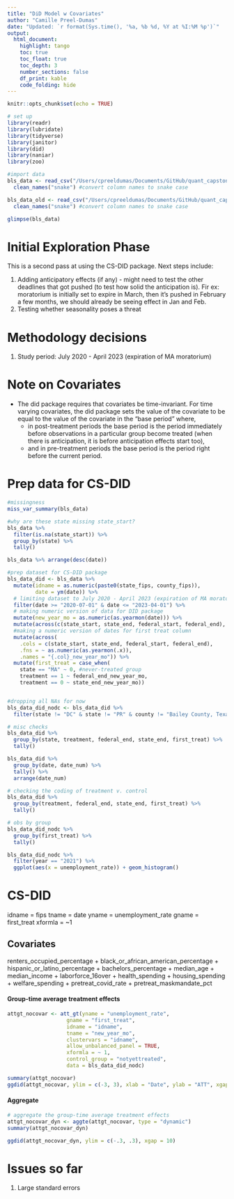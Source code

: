 ```yaml
---
title: "DiD Model w Covariates"
author: "Camille Preel-Dumas"
date: "Updated: `r format(Sys.time(), '%a, %b %d, %Y at %I:%M %p')`"
output: 
  html_document:
    highlight: tango
    toc: true
    toc_float: true
    toc_depth: 3
    number_sections: false
    df_print: kable
    code_folding: hide
---
```


```r
knitr::opts_chunk$set(echo = TRUE)

# set up
library(readr)
library(lubridate)
library(tidyverse)
library(janitor)
library(did)
library(naniar)
library(zoo)

#import data
bls_data <- read_csv("/Users/cpreeldumas/Documents/GitHub/quant_capstone/data_clean/data_v1.csv") %>% 
  clean_names("snake") #convert column names to snake case

bls_data_old <- read_csv("/Users/cpreeldumas/Documents/GitHub/quant_capstone/data_clean/BLS_county_employment_clean.csv") %>% 
  clean_names("snake") #convert column names to snake case

glimpse(bls_data)
```

# Initial Exploration Phase

This is a second pass at using the CS-DID package. Next steps include:

1. Adding anticipatory effects (if any) - might need to test the other deadlines that got pushed (to test how solid the anticipation is). Fir ex: moratorium is initially set to expire in March, then it's pushed in February a few months, we should already be seeing effect in Jan and Feb.
2. Testing whether seasonality poses a threat

# Methodology decisions

1. Study period: July 2020 - April 2023 (expiration of MA moratorium)

# Note on Covariates

* The did package requires that covariates be time-invariant. For time varying covariates, the did package sets the value of the covariate to be equal to the value of the covariate in the “base period” where, 
  * in post-treatment periods the base period is the period immediately before observations in a particular group become treated (when there is anticipation, it is before anticipation effects start too), 
  * and in pre-treatment periods the base period is the period right before the current period. 

# Prep data for CS-DID
```r
#missingness
miss_var_summary(bls_data)

#why are these state missing state_start? 
bls_data %>% 
  filter(is.na(state_start)) %>% 
  group_by(state) %>% 
  tally()

bls_data %>% arrange(desc(date))

#prep dataset for CS-DID package
bls_data_did <- bls_data %>% 
  mutate(idname = as.numeric(paste0(state_fips, county_fips)),
         date = ym(date)) %>% 
  # limiting dataset to July 2020 - April 2023 (expiration of MA moratorium)
  filter(date >= "2020-07-01" & date <= "2023-04-01") %>% 
  # making numeric version of data for DID package
  mutate(new_year_mo = as.numeric(as.yearmon(date))) %>% 
  mutate(across(c(state_start, state_end, federal_start, federal_end), mdy)) %>% 
  #making a numeric version of dates for first treat column
  mutate(across(
    .cols = c(state_start, state_end, federal_start, federal_end), 
    .fns = ~ as.numeric(as.yearmon(.x)),
    .names = "{.col}_new_year_mo")) %>% 
  mutate(first_treat = case_when(
    state == "MA" ~ 0, #never-treated group
    treatment == 1 ~ federal_end_new_year_mo,
    treatment == 0 ~ state_end_new_year_mo)) 


#dropping all NAs for now
bls_data_did_nodc <- bls_data_did %>% 
  filter(state != "DC" & state != "PR" & county != "Bailey County, Texas")
```

```r
# misc checks
bls_data_did %>% 
  group_by(state, treatment, federal_end, state_end, first_treat) %>% 
  tally()

bls_data_did %>% 
  group_by(date, date_num) %>% 
  tally() %>% 
  arrange(date_num)

# checking the coding of treatment v. control
bls_data_did %>% 
  group_by(treatment, federal_end, state_end, first_treat) %>% 
  tally()

# obs by group
bls_data_did_nodc %>% 
  group_by(first_treat) %>% 
  tally()

bls_data_did_nodc %>% 
  filter(year == "2021") %>% 
  ggplot(aes(x = unemployment_rate)) + geom_histogram()
```


# CS-DID

idname = fips
tname = date
yname = unemployment_rate
gname = first_treat
xformla = ~1 

## Covariates

renters_occupied_percentage +
                     black_or_african_american_percentage + 
                     hispanic_or_latino_percentage +
                     bachelors_percentage +
                     median_age + 
                     median_income + 
                     laborforce_16over + 
                     health_spending + 
                     housing_spending + 
                     welfare_spending + 
                     pretreat_covid_rate + 
                     pretreat_maskmandate_pct

#### Group-time average treatment effects
```r
attgt_nocovar <- att_gt(yname = "unemployment_rate",
                   gname = "first_treat",
                   idname = "idname",
                   tname = "new_year_mo",
                   clustervars = "idname",
                   allow_unbalanced_panel = TRUE,
                   xformla = ~ 1,
                   control_group = "notyettreated",
                   data = bls_data_did_nodc)

summary(attgt_nocovar)
ggdid(attgt_nocovar, ylim = c(-3, 3), xlab = "Date", ylab = "ATT", xgap = 50)
```

#### Aggregate 
```r
# aggregate the group-time average treatment effects
attgt_nocovar_dyn <- aggte(attgt_nocovar, type = "dynamic")
summary(attgt_nocovar_dyn)

ggdid(attgt_nocovar_dyn, ylim = c(-.3, .3), xgap = 10)
```
# Issues so far

1. Large standard errors
